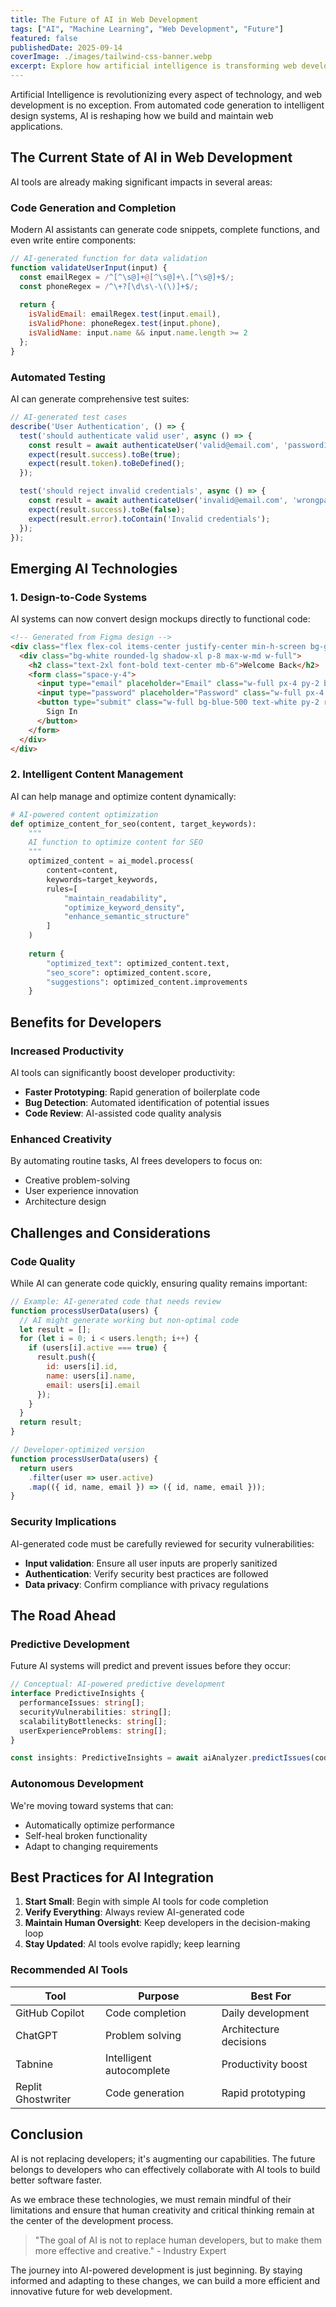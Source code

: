 ```yaml
---
title: The Future of AI in Web Development
tags: ["AI", "Machine Learning", "Web Development", "Future"]
featured: false
publishedDate: 2025-09-14
coverImage: ./images/tailwind-css-banner.webp
excerpt: Explore how artificial intelligence is transforming web development and what it means for developers in the coming years.
---
```


Artificial Intelligence is revolutionizing every aspect of technology, and web development is no exception. From automated code generation to intelligent design systems, AI is reshaping how we build and maintain web applications.

## The Current State of AI in Web Development

AI tools are already making significant impacts in several areas:

### Code Generation and Completion

Modern AI assistants can generate code snippets, complete functions, and even write entire components:

```javascript
// AI-generated function for data validation
function validateUserInput(input) {
  const emailRegex = /^[^\s@]+@[^\s@]+\.[^\s@]+$/;
  const phoneRegex = /^\+?[\d\s\-\(\)]+$/;
  
  return {
    isValidEmail: emailRegex.test(input.email),
    isValidPhone: phoneRegex.test(input.phone),
    isValidName: input.name && input.name.length >= 2
  };
}
```

### Automated Testing

AI can generate comprehensive test suites:

```typescript
// AI-generated test cases
describe('User Authentication', () => {
  test('should authenticate valid user', async () => {
    const result = await authenticateUser('valid@email.com', 'password123');
    expect(result.success).toBe(true);
    expect(result.token).toBeDefined();
  });

  test('should reject invalid credentials', async () => {
    const result = await authenticateUser('invalid@email.com', 'wrongpass');
    expect(result.success).toBe(false);
    expect(result.error).toContain('Invalid credentials');
  });
});
```

## Emerging AI Technologies

### 1. Design-to-Code Systems

AI systems can now convert design mockups directly to functional code:

```html
<!-- Generated from Figma design -->
<div class="flex flex-col items-center justify-center min-h-screen bg-gradient-to-br from-blue-400 to-purple-600">
  <div class="bg-white rounded-lg shadow-xl p-8 max-w-md w-full">
    <h2 class="text-2xl font-bold text-center mb-6">Welcome Back</h2>
    <form class="space-y-4">
      <input type="email" placeholder="Email" class="w-full px-4 py-2 border rounded-lg focus:outline-none focus:ring-2 focus:ring-blue-500">
      <input type="password" placeholder="Password" class="w-full px-4 py-2 border rounded-lg focus:outline-none focus:ring-2 focus:ring-blue-500">
      <button type="submit" class="w-full bg-blue-500 text-white py-2 rounded-lg hover:bg-blue-600 transition-colors">
        Sign In
      </button>
    </form>
  </div>
</div>
```

### 2. Intelligent Content Management

AI can help manage and optimize content dynamically:

```python
# AI-powered content optimization
def optimize_content_for_seo(content, target_keywords):
    """
    AI function to optimize content for SEO
    """
    optimized_content = ai_model.process(
        content=content,
        keywords=target_keywords,
        rules=[
            "maintain_readability",
            "optimize_keyword_density", 
            "enhance_semantic_structure"
        ]
    )
    
    return {
        "optimized_text": optimized_content.text,
        "seo_score": optimized_content.score,
        "suggestions": optimized_content.improvements
    }
```

## Benefits for Developers

### Increased Productivity

AI tools can significantly boost developer productivity:

- **Faster Prototyping**: Rapid generation of boilerplate code
- **Bug Detection**: Automated identification of potential issues
- **Code Review**: AI-assisted code quality analysis

### Enhanced Creativity

By automating routine tasks, AI frees developers to focus on:

- Creative problem-solving
- User experience innovation
- Architecture design

## Challenges and Considerations

### Code Quality

While AI can generate code quickly, ensuring quality remains important:

```javascript
// Example: AI-generated code that needs review
function processUserData(users) {
  // AI might generate working but non-optimal code
  let result = [];
  for (let i = 0; i < users.length; i++) {
    if (users[i].active === true) {
      result.push({
        id: users[i].id,
        name: users[i].name,
        email: users[i].email
      });
    }
  }
  return result;
}

// Developer-optimized version
function processUserData(users) {
  return users
    .filter(user => user.active)
    .map(({ id, name, email }) => ({ id, name, email }));
}
```

### Security Implications

AI-generated code must be carefully reviewed for security vulnerabilities:

- **Input validation**: Ensure all user inputs are properly sanitized
- **Authentication**: Verify security best practices are followed
- **Data privacy**: Confirm compliance with privacy regulations

## The Road Ahead

### Predictive Development

Future AI systems will predict and prevent issues before they occur:

```typescript
// Conceptual: AI-powered predictive development
interface PredictiveInsights {
  performanceIssues: string[];
  securityVulnerabilities: string[];
  scalabilityBottlenecks: string[];
  userExperienceProblems: string[];
}

const insights: PredictiveInsights = await aiAnalyzer.predictIssues(codebase);
```

### Autonomous Development

We're moving toward systems that can:

- Automatically optimize performance
- Self-heal broken functionality
- Adapt to changing requirements

## Best Practices for AI Integration

1. **Start Small**: Begin with simple AI tools for code completion
2. **Verify Everything**: Always review AI-generated code
3. **Maintain Human Oversight**: Keep developers in the decision-making loop
4. **Stay Updated**: AI tools evolve rapidly; keep learning

### Recommended AI Tools

| Tool | Purpose | Best For |
|------|---------|----------|
| GitHub Copilot | Code completion | Daily development |
| ChatGPT | Problem solving | Architecture decisions |
| Tabnine | Intelligent autocomplete | Productivity boost |
| Replit Ghostwriter | Code generation | Rapid prototyping |

## Conclusion

AI is not replacing developers; it's augmenting our capabilities. The future belongs to developers who can effectively collaborate with AI tools to build better software faster.

As we embrace these technologies, we must remain mindful of their limitations and ensure that human creativity and critical thinking remain at the center of the development process.

> "The goal of AI is not to replace human developers, but to make them more effective and creative." - Industry Expert

The journey into AI-powered development is just beginning. By staying informed and adapting to these changes, we can build a more efficient and innovative future for web development.
